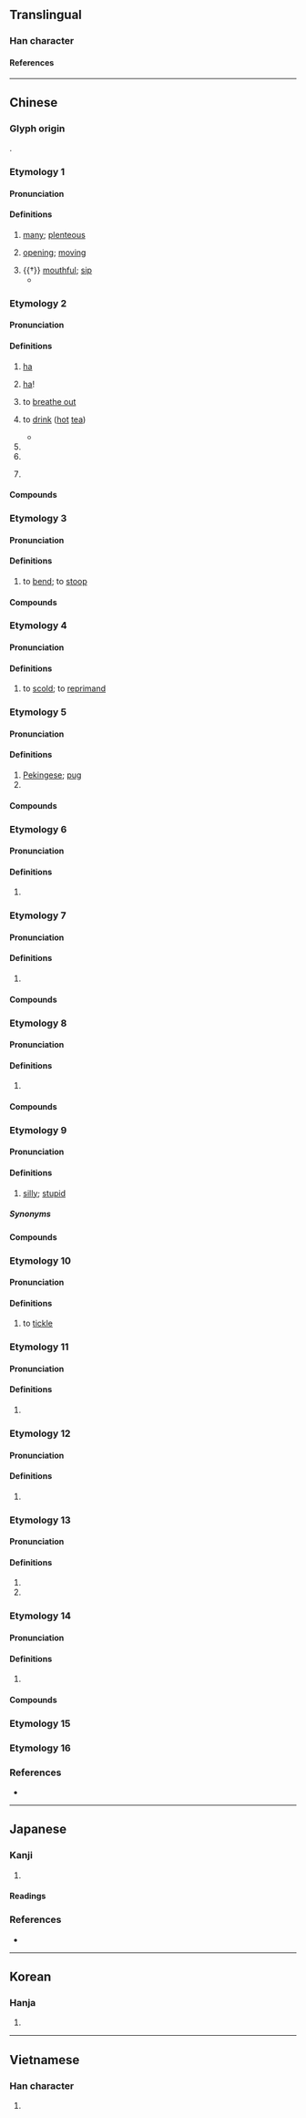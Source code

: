 {{character info/new}}
==Translingual==

===Han character===
{{Han char|rn=30|rad=口|as=06|sn=9|four=68061|canj=ROMR|ids=⿰口合}}

====References====
{{Han ref|kx=0189.060|dkj=03594|dj=0408.120|hdz=10619.050|uh=54C8}}

----

==Chinese==

===Glyph origin===
{{Han etym}}
{{Han compound|口|合|c1=s|c2=p|t1=mouth|ls=psc}}.

===Etymology 1===
{{zh-forms}}

====Pronunciation====
{{zh-pron
|m=hā
|c=ngap6
|mc=y
|oc=y
|cat=a,cls
}}

====Definitions====
{{zh-hanzi}}

# {{zh-hist-ghost}} {{lb|zh|of fish}} [[many]]; [[plenteous]]
# {{zh-hist-ghost}} {{lb|zh|of a fish's mouth}} [[open]]ing; [[move|moving]]
# {{†}} [[mouthful]]; [[sip]]
#* {{zh-x|臾兒、^易牙，^淄、^澠 之 水 合 者，嘗 一 哈 水 而 甘 苦 知 矣。|After mixing the water from the Zi and Mian Rivers, Yu'er and Yiya can take a '''sip''' of the water and distinguish [the water's source] by sweetness and bitterness.|ref=Huainanzi}}

===Etymology 2===
{{zh-forms}}

====Pronunciation====
{{zh-pron
|m=hā
|c=haa1,haai1
|c_note=haai1 - only used in {{zh-l|齊齊哈爾|tr=-}}, probably due to assimilation
|m-s=ha1
|g=
|h=pfs=hâ
|j=ha1
|md=hă
|mn=hah/ha/ml:hap
|mn_note=hah, ha - vernacular; hap - literary
|mn-t=ha1/hah4
|w=1ha
|x=ha1
|cat=interj,v,pn
}}

====Definitions====
{{zh-hanzi}}

# {{lb|zh|onomatopoeia}} {{n-g|[[sound]] of [[laughter]]:}} [[ha]]
# {{n-g|exclamation of [[triumph]], etc.:}} [[ha]]!
# to [[breathe out]]
# {{lb|zh|Taiwan Min Nan}} to [[drink]] ([[hot]] [[tea]])
#* {{zh-x|若 無\沒{bô} 啉\飲{lim} 酒，咱 嘛 來 哈 茶。|If we don't drink alcohol, let's still '''drink''' some tea.|TW|ref='''2007''', {{w2|zh|張秀卿}} (Chang Hsiu Ching), [https://www.youtube.com/watch?v=Vl6J_Mn0Gws {{lang|zh|加油}} (Gan Ba-De)]}}
# {{zh-short|哈薩克斯坦|Kazakhstan}}
# {{zh-short|哈爾濱|Harbin}}
# {{surname|lang=zh}} {{rfv-sense|zh}}

====Compounds====
{{zh-der|哈勃|哈爾濱:Harbin|哈欠:yawn|哈日族|哈囉|巴哈馬|哈達|努爾哈赤|忙哈哈|哈嗤|哼兒哈兒|哈士蟆|哈伯|哈密瓜|不哼不哈|哈薩克文|哈氣|哈薩克語|唏唏哈哈|哈哈鏡|哈哈大笑|哈佛大學|嘻嘻哈哈|哈搭|啊哈|哈哈笑|布特哈|哈拉庫圖|哈林式|哈利路亞|哈辣|哼哈二將|哈哈兒|哈尼族|哈雷彗星|哈薩克族|哈草|哈瓦那市|哈拉|哈喇子|哈姆雷特|哈哈|哈利發|打哈氣|戈什哈|打哈欠|曼哈坦島|母哈赤|打哈哈|梭哈|背哈喇子|笑哈哈|馬大哈|苦哈哈|赤赤哈哈|那哈兒|齊齊哈爾|聽哈|蠻聲哈剌}}

===Etymology 3===
{{zh-forms|alt=𨉣}}
{{rfe|zh}}

====Pronunciation====
{{zh-pron
|m=hā
|c=haa1
|j=ha1
|cat=v
}}

====Definitions====
{{zh-hanzi}}

# {{lb|zh|chiefly|Mandarin|Jin|colloquial}} to [[bend]]; to [[stoop]]

====Compounds====
{{zh-der|哈腰|點頭哈腰}}

===Etymology 4===
{{zh-forms}}
{{rfe|zh|related to 喝?}}

====Pronunciation====
{{zh-pron
|m=hǎ
|md=háh
|cat=v
}}

====Definitions====
{{zh-hanzi}}

# {{lb|zh|Beijing}} to [[scold]]; to [[reprimand]]

===Etymology 5===
{{zh-forms}}

====Pronunciation====
{{zh-pron
|m=hǎ
|m-s=ha3
|c=haa1,haa5
|c_note=haa5 - rare
|md=hă
|mn=ha
|mn-t=hah4
|cat=n
}}

====Definitions====
{{zh-hanzi}}

# [[Pekingese]]; [[pug]] {{rfv-sense|zh}}
# {{zh-only|哈巴|[[Pekingese]]; [[pug]]|tr=hǎba}}

====Compounds====
{{zh-der|哈巴狗|哈巴:hǎba}}

===Etymology 6===
{{zh-forms}}
{{zh-wp|zh:哈姓}}

====Pronunciation====
{{zh-pron
|m=Hǎ
|c=haa1
|md=Háh
|mn=xm,qz:Hap/zz:Hah
|mn-t=hah4
|cat=pn
}}

====Definitions====
{{zh-hanzi}}

# {{surname|lang=zh}}

===Etymology 7===
{{zh-forms}}

====Pronunciation====
{{zh-pron
|m=hǎ
|c=haa1
|md=hăh
|md_note=used in {{zh-l|*哈達}}
|mn=xm:ha
|mn-t=hah4
|cat=
}}

====Definitions====
{{zh-hanzi}}

# {{n-g|Used in the words below.}}

====Compounds====
{{zh-der|哈德門|米哈|哈達}}

===Etymology 8===
{{zh-forms}}

====Pronunciation====
{{zh-pron
|m=hā,kā,1nb=Mainland,2nb=Taiwan
|c=haa1,kaa1
|cat=
}}

====Definitions====
{{zh-hanzi}}

# {{zh-only|哈喇|a kind of [[top-quality]] [[woollen]] [[good]]s produced in [[Russia]]}}

====Compounds====
{{zh-der|哈喇|哈喇呢}}

===Etymology 9===
{{zh-forms}}
{{rfe|zh|from 憨?}}

====Pronunciation====
{{zh-pron
|m=hǎ,hā
|m-s=ha3
|x=ha3
|cat=a
}}

====Definitions====
{{zh-hanzi}}

# {{lb|zh|Southwestern Mandarin|Xiang}} [[silly]]; [[stupid]]

=====Synonyms=====
{{zh-dial|傻}}

====Compounds====
{{zh-der|哈帳|哈話}}

===Etymology 10===
{{zh-forms}}

====Pronunciation====
{{zh-pron
|m-s=ha2
|cat=v
}}

====Definitions====
{{zh-hanzi}}

# {{lb|zh|Southwestern Mandarin}} to [[tickle]]

===Etymology 11===
{{zh-forms}}

====Pronunciation====
{{zh-pron
|m=hà,hā,1nb=standard in Mainland,2nb=standard in Taiwan,2nc=variant in Mainland
|mn-t=gab4
|cat=n
}}

====Definitions====
{{zh-hanzi}}

# {{zh-only|哈士蟆}}

===Etymology 12===
{{zh-forms}}

====Pronunciation====
{{zh-pron
|m=hà,hǎ,1nb=Mainland,2nb=Taiwan
|cat=a
}}

====Definitions====
{{zh-hanzi}}

# {{zh-only|哈巴|knee bending when walking}}

===Etymology 13===
{{zh-forms}}

====Pronunciation====
{{zh-pron
|m=hē
|cat=v
}}

====Definitions====
{{zh-hanzi}}

# {{zh-alt-form|喝|to drink}}
# {{zh-alt-form|呷}}

===Etymology 14===
{{zh-forms}}

====Pronunciation====
{{zh-pron
|m=tà
|cat=pn
}}

====Definitions====
{{zh-hanzi}}

# {{n-g|Used in placenames.}}

====Compounds====
{{zh-der|麻哈}}

===Etymology 15===
{{zh-see|歃|v}}

===Etymology 16===
{{zh-see|𪘁|v}}

===References===
* {{R:yue:Hanzi}}

----

==Japanese==

===Kanji===
{{ja-kanji|grade=|rs=口06}}

# {{defn|lang=ja|sort=口06}}

====Readings====
{{ja-readings
|goon=か,こう<こふ,ごう<ごふ,しょう<せふ,とう<とふ
|kanon=か,こう<かふ,ごう<がふ,そう<さふ,とう<たふ
|toon=は
|kun=く-う,すす-る,の-む
}}

===References===
* {{R:DKJ|哈}}

----

==Korean==

===Hanja===
{{ko-hanja|hangeul=합|rv=hap|mr=hap}}

# {{defn|lang=ko|sort=口06}}

----

==Vietnamese==

===Han character===
{{vi-hantu|[[cáp]], [[hóp]], [[hộp]], [[ngáp]], [[họp]], [[hớp]], [[ngớp]]|rs=口06}}

# {{defn|lang=vi|sort=口06}}